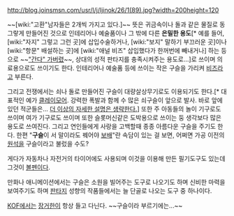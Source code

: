 http://blog.joinsmsn.com/usr/l/j/ljinok/26/1(89).jpg?width=200height=120

~~[wiki:"고환"남자들은 2개씩 가지고 있다.]~~
뜻은 귀금속이나 돌과 같은 물질로 동그랗게 만들어진 것으로 인테리어나 예술품이나 그 밖에 다른 '''은밀한 용도'''[* 예를 들어, [wiki:"자지" 그렇고 그런 곳]에 삽입수술하거나,  [wiki:"보지" 말하기 부끄러운 곳]이나 [wiki:"항문" 배설하는 곳]에 [wiki:"애널 비즈" 삽입했다가 한꺼번에 빼내거나] 하는 등으로 ~~[["간다" 가버렸]]~~, 상대의 성적 판타지를 충족시켜주는 용도로...]로 쓰이며 의료용으로도 쓰이기도 한다. 인테리어나 예술품 등에 쓰이는 작은 구슬을 가리켜 [[비즈]]라고 부른다.

그리고 전쟁에서는 쇠나 돌로 만들어진 구슬이 대량살상무기로도 이용되기도 한다.[* 대표적인 예가 [[클레이모어]]. 강력한 폭발과 함께 수 많은 쇠구슬이 앞으로 발사. 바로 앞에 있던 적군들은... [[더 이상의 자세한 설명은 생략한다.]]] 또한 주 아동들의 놀이 기구로도 쓰이며 여가 기구로도 쓰이며 또한 슬롯머신같은 도박용으로 쓰이는 둥 생각보다 많은 용도로 쓰여진다. 그리고 연인들에게 사랑을 고백할때 종종 아름다운 구슬을 주기도 한다. 한편 "'''구슬'''이 서 말이라도 꿰어야 [[보배]]"란 속담이 있는 걸 보면, 어쩌면 가공 이전의 [[원석]]을 구슬이라고 불렀을 수도?

게다가 자동차나 자전거의 타이어에도 사용되며 이것을 이용해 만든 필기도구도 있는데 그것이 [[볼펜]]이다.

만화나 애니메이션에서는 구슬은 소원을 빌어주는 도구로 나오기도 하며 신비한 마력을 보여주기도 하며 [[판타지]] 성향의 작품들에서는 늘 단골로 나오는 도구 중 하나이다. 

[[KOF]]에서는 [[장거한]]이 항상 들고 다닌다.
~~구슬이라 부르기에는...~~
